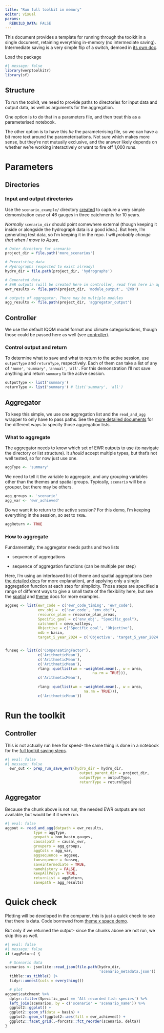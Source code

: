 ```yaml
---
title: "Run full toolkit in memory"
editor: visual
params:
  REBUILD_DATA: FALSE
---
```


This document provides a template for running through the toolkit in a single document, retaining everything in-memory (no intermediate saving). Intermediate saving is a very simple flip of a switch, demoed in [its own doc](WERP_toolkit_save_steps.qmd).

Load the package

```r
#| message: false
library(werptoolkitr)
library(sf)
```

## Structure

To run the toolkit, we need to provide paths to directories for input data and output data, as well as arguments for the aggregation.

One option is to do that in a parameters file, and then treat this as a parameterised notebook.

The other option is to have this *be* the parameterising file, so we can have a bit more text around the parameterisations. Not sure which makes more sense, but they're not mutually exclusive, and the answer likely depends on whether we're working interactively or want to fire off 1,000 runs.

# Parameters

## Directories

### Input and output directories

Use the `scenario_example/` directory [created](../scenario_creation/scenario_creation_more.qmd) to capture a very simple demonstration case of 46 gauges in three catchments for 10 years.

*Normally* `scenario_dir` should point somewhere external (though keeping it inside or alongside the hydrograph data is a good idea.). But here, I'm generating test data, so I'm keeping it in the repo. *I will probably change that when I move to Azure*.

```r
# Outer directory for scenario
project_dir = file.path('more_scenarios')

# Preexisting data
# Hydrographs (expected to exist already)
hydro_dir = file.path(project_dir, 'hydrographs')

# Generated data
# EWR outputs (will be created here in controller, read from here in aggregator)
ewr_results <- file.path(project_dir, 'module_output', 'EWR')

# outputs of aggregator. There may be multiple modules
agg_results <- file.path(project_dir, 'aggregator_output')
```

## Controller

We use the default IQQM model format and climate categorisations, though those could be passed here as well (see [controller](../controller/controller_ewr_stepthrough.qmd)).

### Control output and return

To determine what to save and what to return to the active session, use `outputType` and `returnType`, respectively. Each of them can take a list of any of `'none'`, `'summary'`, `'annual'`, `'all'`. For this demonstration I'll not save anything and return `summary` to the active session.

```r
outputType <- list('summary')
returnType <- list('summary') # list('summary', 'all')
```

## Aggregator

To keep this simple, we use one aggregation list and the `read_and_agg` wrapper to only have to pass paths. See the [more detailed documents](../aggregator/aggregation_overview.qmd) for the different ways to specify those aggregation lists.

### What to aggregate

The aggregator needs to know which set of EWR outputs to use (to navigate the directory or list structure). It *should* accept multiple types, but that's not well tested, so for now just use one.

```r
aggType <- 'summary'
```

We need to tell it the variable to aggregate, and any grouping variables other than the themes and spatial groups. Typically, `scenario` will be a grouper, but there may be others.

```r
agg_groups <- 'scenario'
agg_var <- 'ewr_achieved'
```

Do we want it to return to the active session? For this demo, I'm keeping everything in the session, so set to `TRUE`.

```r
aggReturn <- TRUE
```

### How to aggregate

Fundamentally, the aggregator needs paths and two lists

-   sequence of aggregations

-   sequence of aggregation functions (can be multiple per step)

Here, I'm using an interleaved list of theme and spatial aggregations (see [the detailed docs](../aggregator/theme_space_agg.qmd) for more explanation), and applying only a single aggregation function at each step for simplicity. Those steps are specified a range of different ways to give a small taste of the flexibility here, but see the [spatial](../aggregator/spatial_agg.qmd) and [theme](../aggregator/theme_agg.qmd) docs for more examples.

```r

aggseq <- list(ewr_code = c('ewr_code_timing', 'ewr_code'),
               env_obj =  c('ewr_code', "env_obj"),
               resource_plan = resource_plan_areas,
               Specific_goal = c('env_obj', "Specific_goal"),
               catchment = cewo_valleys,
               Objective = c('Specific_goal', 'Objective'),
               mdb = basin,
               target_5_year_2024 = c('Objective', 'target_5_year_2024'))


funseq <- list(c('CompensatingFactor'),
               c('ArithmeticMean'),
               c('ArithmeticMean'),
               c('ArithmeticMean'),
               rlang::quo(list(wm = ~weighted.mean(., w = area, 
                                        na.rm = TRUE))),
               c('ArithmeticMean'),
               
               rlang::quo(list(wm = ~weighted.mean(., w = area, 
                                    na.rm = TRUE))),
               c('ArithmeticMean'))

```

# Run the toolkit

## Controller
This is not actually run here for speed- the same thing is done in a notebook for the [full toolkit saving steps](../full_toolkit/WERP_toolkit_save_steps.qmd). 

```r
#| eval: false
#| message: false
  ewr_out <- prep_run_save_ewrs(hydro_dir = hydro_dir, 
                                  output_parent_dir = project_dir, 
                                  outputType = outputType,
                                  returnType = returnType)
```

## Aggregator
Because the chunk above is not run, the needed EWR outputs are not available, but would be if it were run.

```r
#| eval: false
aggout <- read_and_agg(datpath = ewr_results, 
             type = aggType,
             geopath = bom_basin_gauges,
             causalpath = causal_ewr,
             groupers = agg_groups,
             aggCols = agg_var,
             aggsequence = aggseq,
             funsequence = funseq,
             saveintermediate = TRUE,
             namehistory = FALSE,
             keepAllPolys = TRUE,
             returnList = aggReturn,
             savepath = agg_results)
```

# Quick check

Plotting will be developed in the comparer, this is just a quick check to see that there is data. Code borrowed from [theme x space demo](../aggregator/theme_space_agg.qmd).

But only if we returned the output- since the chunks above are not run, we skip this as well.

```r
#| eval: false
#| message: false
if (aggReturn) {

  # Scenario data
scenarios <- jsonlite::read_json(file.path(hydro_dir, 
                                           'scenario_metadata.json')) |> 
  tibble::as_tibble() |> 
  tidyr::unnest(cols = everything())

  # plot
aggout$catchment %>% 
  dplyr::filter(Specific_goal == 'All recorded fish species') %>%
  left_join(scenarios, by = c('scenario' = 'scenario_name')) %>% 
  ggplot2::ggplot() +
  ggplot2::geom_sf(data = basin) +
  ggplot2::geom_sf(ggplot2::aes(fill = ewr_achieved)) +
  ggplot2::facet_grid(.~forcats::fct_reorder(scenario, delta))
}

```
